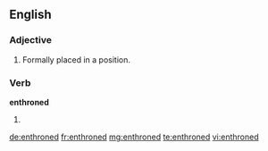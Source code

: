 ==English==

===Adjective===
{{en-adj|-}}

# Formally placed in a position.

===Verb===
'''enthroned'''

# {{past of|enthrone}}

[[de:enthroned]]
[[fr:enthroned]]
[[mg:enthroned]]
[[te:enthroned]]
[[vi:enthroned]]